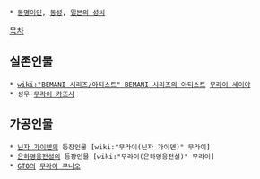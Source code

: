  * [[동명이인]], [[동성]], [[일본의 성씨]]

[[목차]]
== 실존인물 ==
 * [[wiki:"BEMANI 시리즈/아티스트" BEMANI 시리즈의 아티스트]] [[무라이 세이야]]
 * 성우 [[무라이 카즈사]]

== 가공인물 ==
 * [[닌자 가이덴]]의 등장인물 [wiki:"무라이(닌자 가이덴)" 무라이]
 * [[은하영웅전설]]의 등장인물 [wiki:"무라이(은하영웅전설)" 무라이] 
 * [[GTO]]의 [[무라이 쿠니오]]
